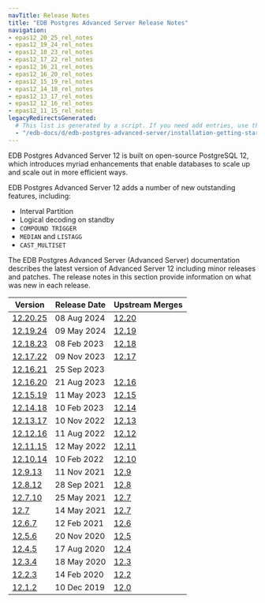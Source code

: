 ```yaml
---
navTitle: Release Notes
title: "EDB Postgres Advanced Server Release Notes"
navigation:
- epas12_20_25_rel_notes
- epas12_19_24_rel_notes
- epas12_18_23_rel_notes
- epas12_17_22_rel_notes
- epas12_16_21_rel_notes
- epas12_16_20_rel_notes
- epas12_15_19_rel_notes
- epas12_14_18_rel_notes
- epas12_13_17_rel_notes
- epas12_12_16_rel_notes
- epas12_11_15_rel_notes
legacyRedirectsGenerated:
  # This list is generated by a script. If you need add entries, use the `legacyRedirects` key.
  - "/edb-docs/d/edb-postgres-advanced-server/installation-getting-started/release-notes/12/toc.html"
---
```


EDB Postgres Advanced Server 12 is built on open-source PostgreSQL 12, which introduces myriad enhancements that enable databases to scale up and scale out in more efficient ways. 

EDB Postgres Advanced Server 12 adds a number of new outstanding features, including:

- Interval Partition
- Logical decoding on standby
- `COMPOUND TRIGGER`
- `MEDIAN` and `LISTAGG`
- `CAST_MULTISET`

The EDB Postgres Advanced Server (Advanced Server) documentation describes the latest version of Advanced Server 12 including minor releases and patches. The release notes in this section provide information on what was new in each release. 

|                  Version                  | Release Date |                        Upstream Merges                         |
| ----------------------------------------- | ------------ | -------------------------------------------------------------- |
| [12.20.25](epas12_20_25_rel_notes.mdx)    | 08 Aug 2024  | [12.20](https://www.postgresql.org/docs/12/release-12-20.html) |
| [12.19.24](epas12_19_24_rel_notes.mdx)    | 09 May 2024  | [12.19](https://www.postgresql.org/docs/12/release-12-19.html) |
| [12.18.23](epas12_18_23_rel_notes.mdx)    | 08 Feb 2023  | [12.18](https://www.postgresql.org/docs/12/release-12-18.html) |
| [12.17.22](epas12_17_22_rel_notes.mdx)    | 09 Nov 2023  | [12.17](https://www.postgresql.org/docs/12/release-12-17.html) |
| [12.16.21](epas12_16_21_rel_notes.mdx)    | 25 Sep 2023  |                                                                |
| [12.16.20](epas12_16_20_rel_notes.mdx)    | 21 Aug 2023  | [12.16](https://www.postgresql.org/docs/12/release-12-16.html) |
| [12.15.19](epas12_15_19_rel_notes.mdx)    | 11 May 2023  | [12.15](https://www.postgresql.org/docs/12/release-12-15.html) |
| [12.14.18](epas12_14_18_rel_notes.mdx)    | 10 Feb 2023  | [12.14](https://www.postgresql.org/docs/12/release-12-14.html) |
| [12.13.17](epas12_13_17_rel_notes.mdx)    | 10 Nov 2022  | [12.13](https://www.postgresql.org/docs/12/release-12-13.html) |
| [12.12.16](epas12_12_16_rel_notes.mdx)    | 11 Aug 2022  | [12.12](https://www.postgresql.org/docs/12/release-12-12.html) |
| [12.11.15](epas12_11_15_rel_notes.mdx)    | 12 May 2022  | [12.11](https://www.postgresql.org/docs/12/release-12-11.html) |
| [12.10.14](05_epas12.10.14_rel_notes.mdx) | 10 Feb 2022  | [12.10](https://www.postgresql.org/docs/12/release-12-10.html) |
| [12.9.13](06_epas12.9.13_rel_notes.mdx)   | 11 Nov 2021  | [12.9](https://www.postgresql.org/docs/12/release-12-9.html)   |
| [12.8.12](07_epas12.8.12_rel_notes.mdx)   | 28 Sep 2021  | [12.8](https://www.postgresql.org/docs/12/release-12-8.html)   |
| [12.7.10](08_epas12.7.10_rel_notes.mdx)   | 25 May 2021  | [12.7](https://www.postgresql.org/docs/12/release-12-7.html)   |
| [12.7](09_epas12.7_rel_notes.mdx)         | 14 May 2021  | [12.7](https://www.postgresql.org/docs/12/release-12-7.html)   |
| [12.6.7](10_epas12.6.7_rel_notes.mdx)     | 12 Feb 2021  | [12.6](https://www.postgresql.org/docs/12/release-12-6.html)   |
| [12.5.6](11_epas12.5.6_rel_notes.mdx)     | 20 Nov 2020  | [12.5](https://www.postgresql.org/docs/12/release-12-5.html)   |
| [12.4.5](13_epas12.4.5_rel_notes.mdx)     | 17 Aug 2020  | [12.4](https://www.postgresql.org/docs/12/release-12-4.html)   |
| [12.3.4](15_epas12.3.4_rel_notes.mdx)     | 18 May 2020  | [12.3](https://www.postgresql.org/docs/12/release-12-3.html)   |
| [12.2.3](17_epas12.2.3_rel_notes.mdx)     | 14 Feb 2020  | [12.2](https://www.postgresql.org/docs/12/release-12-2.html)   |
| [12.1.2](19_epas12.1.2_rel_notes.mdx)     | 10 Dec 2019  | [12.0](https://www.postgresql.org/docs/12/release-12.html)     |